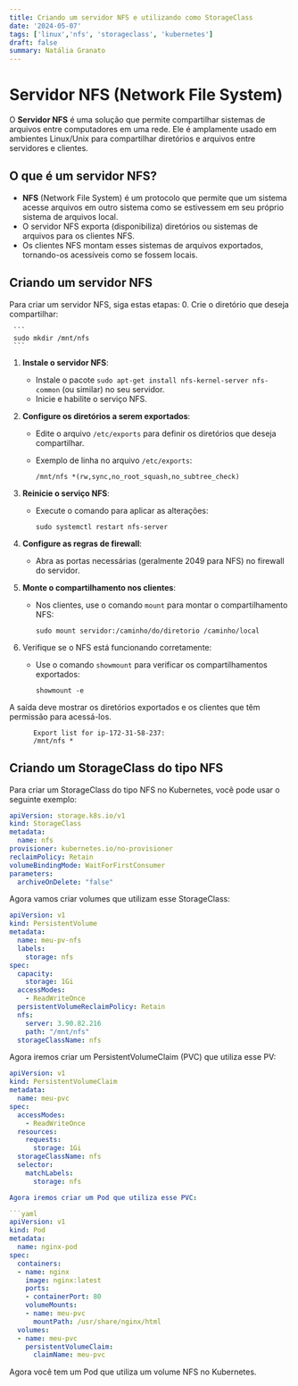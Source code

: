 ```yaml
---
title: Criando um servidor NFS e utilizando como StorageClass
date: '2024-05-07'
tags: ['linux','nfs', 'storageclass', 'kubernetes']
draft: false
summary: Natália Granato
---
```


# Servidor NFS (Network File System)

O **Servidor NFS** é uma solução que permite compartilhar sistemas de arquivos entre computadores em uma rede. Ele é amplamente usado em ambientes Linux/Unix para compartilhar diretórios e arquivos entre servidores e clientes.

## O que é um servidor NFS?

- **NFS** (Network File System) é um protocolo que permite que um sistema acesse arquivos em outro sistema como se estivessem em seu próprio sistema de arquivos local.
- O servidor NFS exporta (disponibiliza) diretórios ou sistemas de arquivos para os clientes NFS.
- Os clientes NFS montam esses sistemas de arquivos exportados, tornando-os acessíveis como se fossem locais.

## Criando um servidor NFS

Para criar um servidor NFS, siga estas etapas:
0. Crie o diretório que deseja compartilhar:

     ```
     sudo mkdir /mnt/nfs
     ```

1. **Instale o servidor NFS**:
   - Instale o pacote `sudo apt-get install nfs-kernel-server nfs-common` (ou similar) no seu servidor.
   - Inicie e habilite o serviço NFS.

2. **Configure os diretórios a serem exportados**:
   - Edite o arquivo `/etc/exports` para definir os diretórios que deseja compartilhar.
   - Exemplo de linha no arquivo `/etc/exports`:

     ```
     /mnt/nfs *(rw,sync,no_root_squash,no_subtree_check)
     ```

3. **Reinicie o serviço NFS**:
   - Execute o comando para aplicar as alterações:

     ```
     sudo systemctl restart nfs-server
     ```

4. **Configure as regras de firewall**:
   - Abra as portas necessárias (geralmente 2049 para NFS) no firewall do servidor.

5. **Monte o compartilhamento nos clientes**:
   - Nos clientes, use o comando `mount` para montar o compartilhamento NFS:

     ```
     sudo mount servidor:/caminho/do/diretorio /caminho/local
     ```

6. Verifique se o NFS está funcionando corretamente:
   - Use o comando `showmount` para verificar os compartilhamentos exportados:

     ```
     showmount -e 
     ```

A saída deve mostrar os diretórios exportados e os clientes que têm permissão para acessá-los.

```
      Export list for ip-172-31-58-237:
      /mnt/nfs *
```

## Criando um StorageClass do tipo NFS

Para criar um StorageClass do tipo NFS no Kubernetes, você pode usar o seguinte exemplo:

```yaml
apiVersion: storage.k8s.io/v1 
kind: StorageClass 
metadata:
  name: nfs 
provisioner: kubernetes.io/no-provisioner 
reclaimPolicy: Retain 
volumeBindingMode: WaitForFirstConsumer
parameters: 
  archiveOnDelete: "false" 
```

Agora vamos criar volumes que utilizam esse StorageClass:

```yaml
apiVersion: v1 
kind: PersistentVolume 
metadata:
  name: meu-pv-nfs 
  labels:
    storage: nfs 
spec: 
  capacity:
    storage: 1Gi 
  accessModes: 
    - ReadWriteOnce 
  persistentVolumeReclaimPolicy: Retain 
  nfs: 
    server: 3.90.82.216
    path: "/mnt/nfs" 
  storageClassName: nfs  
```

Agora iremos criar um PersistentVolumeClaim (PVC) que utiliza esse PV:

```yaml
apiVersion: v1 
kind: PersistentVolumeClaim 
metadata: 
  name: meu-pvc 
spec: 
  accessModes: 
    - ReadWriteOnce 
  resources: 
    requests: 
      storage: 1Gi 
  storageClassName: nfs 
  selector:
    matchLabels:
      storage: nfs

Agora iremos criar um Pod que utiliza esse PVC:

```yaml
apiVersion: v1
kind: Pod
metadata:
  name: nginx-pod
spec:
  containers:
  - name: nginx
    image: nginx:latest
    ports:
    - containerPort: 80
    volumeMounts:
    - name: meu-pvc
      mountPath: /usr/share/nginx/html
  volumes:
  - name: meu-pvc
    persistentVolumeClaim:
      claimName: meu-pvc
```

Agora você tem um Pod que utiliza um volume NFS no Kubernetes.
